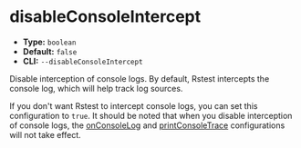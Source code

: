 # disableConsoleIntercept

- **Type:** `boolean`
- **Default:** `false`
- **CLI:** `--disableConsoleIntercept`

Disable interception of console logs. By default, Rstest intercepts the console log, which will help track log sources.

If you don't want Rstest to intercept console logs, you can set this configuration to `true`. It should be noted that when you disable interception of console logs, the [onConsoleLog](/config/test/onConsoleLog) and [printConsoleTrace](/config/test/printConsoleTrace) configurations will not take effect.
